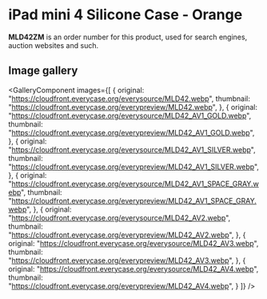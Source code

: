 
# iPad mini 4 Silicone Case - Orange

<Callout type='info' emoji='👉🏻'>**MLD42ZM** is an order number for this product, used for search engines, auction websites and such.</Callout>

## Image gallery

<GalleryComponent
    images={[
      {
        original: "https://cloudfront.everycase.org/everysource/MLD42.webp",
        thumbnail: "https://cloudfront.everycase.org/everypreview/MLD42.webp",
      },
      {
        original: "https://cloudfront.everycase.org/everysource/MLD42_AV1_GOLD.webp",
        thumbnail: "https://cloudfront.everycase.org/everypreview/MLD42_AV1_GOLD.webp",
      },
      {
        original: "https://cloudfront.everycase.org/everysource/MLD42_AV1_SILVER.webp",
        thumbnail: "https://cloudfront.everycase.org/everypreview/MLD42_AV1_SILVER.webp",
      },
      {
        original: "https://cloudfront.everycase.org/everysource/MLD42_AV1_SPACE_GRAY.webp",
        thumbnail: "https://cloudfront.everycase.org/everypreview/MLD42_AV1_SPACE_GRAY.webp",
      },
      {
        original: "https://cloudfront.everycase.org/everysource/MLD42_AV2.webp",
        thumbnail: "https://cloudfront.everycase.org/everypreview/MLD42_AV2.webp",
      },
      {
        original: "https://cloudfront.everycase.org/everysource/MLD42_AV3.webp",
        thumbnail: "https://cloudfront.everycase.org/everypreview/MLD42_AV3.webp",
      },
      {
        original: "https://cloudfront.everycase.org/everysource/MLD42_AV4.webp",
        thumbnail: "https://cloudfront.everycase.org/everypreview/MLD42_AV4.webp",
      }
    ]}
  />
